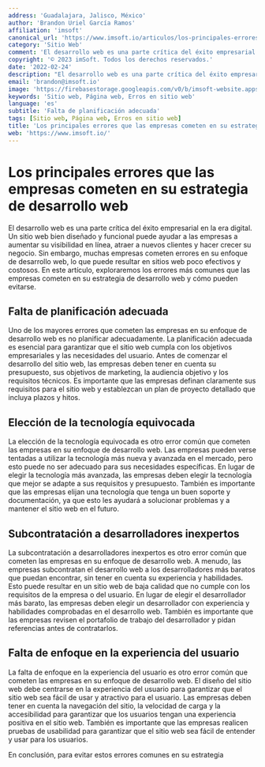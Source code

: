 ```yaml
---
address: 'Guadalajara, Jalisco, México'
author: 'Brandon Uriel García Ramos'
affiliation: 'imsoft'
canonical_url: 'https://www.imsoft.io/articulos/los-principales-errores-que-las-empresas-cometen-en-su-estrategia-de-desarrollo-web'
category: 'Sitio Web'
comment: 'El desarrollo web es una parte crítica del éxito empresarial en la era digital. Un sitio web bien diseñado y funcional puede ayudar a las empresas a aumentar su visibilidad en línea, atraer a nuevos clientes y hacer crecer su negocio. Sin embargo, muchas empresas cometen errores en su enfoque de desarrollo web, lo que puede resultar en sitios web poco efectivos y costosos. En este artículo, exploraremos los errores más comunes que las empresas cometen en su estrategia de desarrollo web y cómo pueden evitarse.'
copyright: '© 2023 imSoft. Todos los derechos reservados.'
date: '2022-02-24'
description: "El desarrollo web es una parte crítica del éxito empresarial en la era digital. Un sitio web bien diseñado y funcional puede ayudar a las empresas a aumentar su visibilidad en línea, atraer a nuevos clientes y hacer crecer su negocio. Sin embargo, muchas empresas cometen errores en su enfoque de desarrollo web, lo que puede resultar en sitios web poco efectivos y costosos. En este artículo, exploraremos los errores más comunes que las empresas cometen en su estrategia de desarrollo web y cómo pueden evitarse."
email: 'brandon@imsoft.io'
image: 'https://firebasestorage.googleapis.com/v0/b/imsoft-website.appspot.com/o/Posicionamiento%20SEO%20imSoft.jpg?alt=media&token=4a19c099-9081-452d-94b4-5cf0e6ef9fc6'
keywords: 'Sitio web, Página web, Erros en sitio web'
language: 'es'
subtitle: 'Falta de planificación adecuada'
tags: [Sitio web, Página web, Erros en sitio web]
title: 'Los principales errores que las empresas cometen en su estrategia de desarrollo web'
web: 'https://www.imsoft.io/'
---
```


# Los principales errores que las empresas cometen en su estrategia de desarrollo web

El desarrollo web es una parte crítica del éxito empresarial en la era digital. Un sitio web bien diseñado y funcional puede ayudar a las empresas a aumentar su visibilidad en línea, atraer a nuevos clientes y hacer crecer su negocio. Sin embargo, muchas empresas cometen errores en su enfoque de desarrollo web, lo que puede resultar en sitios web poco efectivos y costosos. En este artículo, exploraremos los errores más comunes que las empresas cometen en su estrategia de desarrollo web y cómo pueden evitarse.

## Falta de planificación adecuada

Uno de los mayores errores que cometen las empresas en su enfoque de desarrollo web es no planificar adecuadamente. La planificación adecuada es esencial para garantizar que el sitio web cumpla con los objetivos empresariales y las necesidades del usuario. Antes de comenzar el desarrollo del sitio web, las empresas deben tener en cuenta su presupuesto, sus objetivos de marketing, la audiencia objetivo y los requisitos técnicos. Es importante que las empresas definan claramente sus requisitos para el sitio web y establezcan un plan de proyecto detallado que incluya plazos y hitos.

## Elección de la tecnología equivocada

La elección de la tecnología equivocada es otro error común que cometen las empresas en su enfoque de desarrollo web. Las empresas pueden verse tentadas a utilizar la tecnología más nueva y avanzada en el mercado, pero esto puede no ser adecuado para sus necesidades específicas. En lugar de elegir la tecnología más avanzada, las empresas deben elegir la tecnología que mejor se adapte a sus requisitos y presupuesto. También es importante que las empresas elijan una tecnología que tenga un buen soporte y documentación, ya que esto les ayudará a solucionar problemas y a mantener el sitio web en el futuro.

## Subcontratación a desarrolladores inexpertos

La subcontratación a desarrolladores inexpertos es otro error común que cometen las empresas en su enfoque de desarrollo web. A menudo, las empresas subcontratan el desarrollo web a los desarrolladores más baratos que puedan encontrar, sin tener en cuenta su experiencia y habilidades. Esto puede resultar en un sitio web de baja calidad que no cumple con los requisitos de la empresa o del usuario. En lugar de elegir el desarrollador más barato, las empresas deben elegir un desarrollador con experiencia y habilidades comprobadas en el desarrollo web. También es importante que las empresas revisen el portafolio de trabajo del desarrollador y pidan referencias antes de contratarlos.

## Falta de enfoque en la experiencia del usuario

La falta de enfoque en la experiencia del usuario es otro error común que cometen las empresas en su enfoque de desarrollo web. El diseño del sitio web debe centrarse en la experiencia del usuario para garantizar que el sitio web sea fácil de usar y atractivo para el usuario. Las empresas deben tener en cuenta la navegación del sitio, la velocidad de carga y la accesibilidad para garantizar que los usuarios tengan una experiencia positiva en el sitio web. También es importante que las empresas realicen pruebas de usabilidad para garantizar que el sitio web sea fácil de entender y usar para los usuarios.

En conclusión, para evitar estos errores comunes en su estrategia
